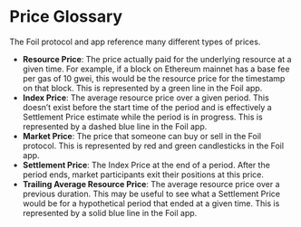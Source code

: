 # Price Glossary

The Foil protocol and app reference many different types of prices.

* **Resource Price**: The price actually paid for the underlying resource at a given time. For example, if a block on Ethereum mainnet has a base fee per gas of 10 gwei, this would be the resource price for the timestamp on that block. This is represented by a green line in the Foil app.
* **Index Price**: The average resource price over a given period. This doesn’t exist before the start time of the period and is effectively a Settlement Price estimate while the period is in progress. This is represented by a dashed blue line in the Foil app.
* **Market Price**: The price that someone can buy or sell in the Foil protocol. This is represented by red and green candlesticks in the Foil app.
* **Settlement Price**: The Index Price at the end of a period. After the period ends, market participants exit their positions at this price.
* **Trailing Average Resource Price**: The average resource price over a previous duration. This may be useful to see what a Settlement Price would be for a hypothetical period that ended at a given time. This is represented by a solid blue line in the Foil app.